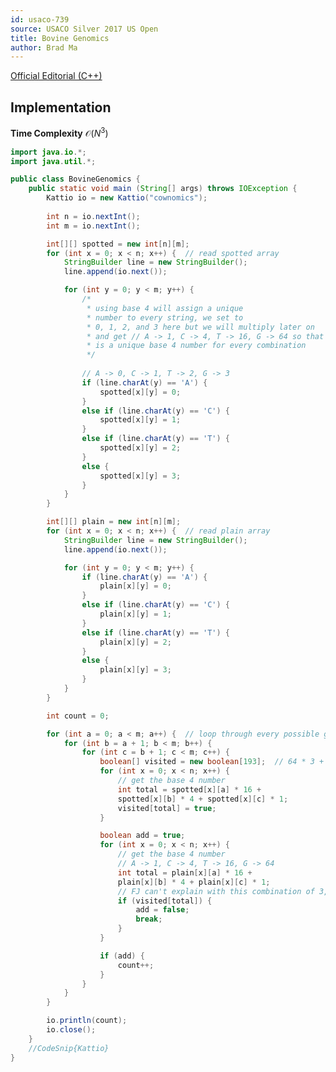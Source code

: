 ```yaml
---
id: usaco-739
source: USACO Silver 2017 US Open 
title: Bovine Genomics
author: Brad Ma
---
```


[Official Editorial (C++)](http://www.usaco.org/current/data/sol_cownomics_silver_open17.html)

## Implementation

**Time Complexity** $\mathcal{O}(N^3)$

<LanguageSection>
  
<JavaSection>
  
```java
import java.io.*;
import java.util.*;

public class BovineGenomics {
	public static void main (String[] args) throws IOException {
		Kattio io = new Kattio("cownomics");
	
		int n = io.nextInt();
		int m = io.nextInt();

		int[][] spotted = new int[n][m];
		for (int x = 0; x < n; x++) {  // read spotted array
			StringBuilder line = new StringBuilder();
			line.append(io.next());

			for (int y = 0; y < m; y++) {
				/*
				 * using base 4 will assign a unique
				 * number to every string, we set to 
				 * 0, 1, 2, and 3 here but we will multiply later on 
				 * and get // A -> 1, C -> 4, T -> 16, G -> 64 so that there
				 * is a unique base 4 number for every combination
				 */ 
	
				// A -> 0, C -> 1, T -> 2, G -> 3
				if (line.charAt(y) == 'A') {
					spotted[x][y] = 0;
				}
				else if (line.charAt(y) == 'C') {
					spotted[x][y] = 1;
				}
				else if (line.charAt(y) == 'T') {
					spotted[x][y] = 2;
				}
				else {
					spotted[x][y] = 3;
				}
			}
		}

		int[][] plain = new int[n][m];
		for (int x = 0; x < n; x++) {  // read plain array
			StringBuilder line = new StringBuilder();
			line.append(io.next());

			for (int y = 0; y < m; y++) {
				if (line.charAt(y) == 'A') {
					plain[x][y] = 0;
				}
				else if (line.charAt(y) == 'C') {
					plain[x][y] = 1;
				}
				else if (line.charAt(y) == 'T') {
					plain[x][y] = 2;
				}
				else {
					plain[x][y] = 3;
				}
			}
		}

		int count = 0;

		for (int a = 0; a < m; a++) {  // loop through every possible group of 3
			for (int b = a + 1; b < m; b++) {
				for (int c = b + 1; c < m; c++) {
					boolean[] visited = new boolean[193];  // 64 * 3 + 1
					for (int x = 0; x < n; x++) {
						// get the base 4 number
						int total = spotted[x][a] * 16 + 
						spotted[x][b] * 4 + spotted[x][c] * 1;
						visited[total] = true;
					}

					boolean add = true;
					for (int x = 0; x < n; x++) {
						// get the base 4 number
						// A -> 1, C -> 4, T -> 16, G -> 64
						int total = plain[x][a] * 16 + 
						plain[x][b] * 4 + plain[x][c] * 1;
						// FJ can't explain with this combination of 3, so don't add
						if (visited[total]) {
							add = false;
							break;
						}
					}

					if (add) {
						count++;
					}
				}
			}
		}

		io.println(count);
		io.close();
	}
	//CodeSnip{Kattio}
}  
```
  
</JavaSection>
  
</LanguageSection>
